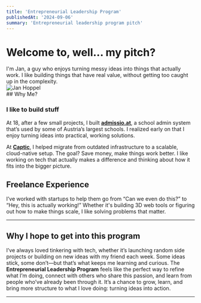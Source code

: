 ```yaml
---
title: 'Entrepreneurial Leadership Program'
publishedAt: '2024-09-06'
summary: 'Entrepreneurial leadership program pitch'
---
```



# Welcome to, well... my pitch?

<div className="flex flex-col md:flex-row items-center sm:items-start gap-6">
<div>
    I'm Jan, a guy who enjoys turning messy ideas into things that actually work. I like building things that have real value, without getting too caught up in the complexity.
  </div>
  <Image
    src="/jan.jpg"
    alt="Jan Hoppel"
    width={150}
    height={150}
    className="rounded-full border-1 shadow-md"
  />
  
</div>
## Why Me? 

### I like to build stuff
At 18, after a few small projects, I built [**admissio.at**](https://admissio.at), a school admin system that’s used by some of Austria’s largest schools. I realized early on that I enjoy turning ideas into practical, working solutions.

At [**Captic**](https://captic.io), I helped migrate from outdated infrastructure to a scalable, cloud-native setup. The goal? Save money, make things work better. I like working on tech that actually makes a difference and thinking about how it fits into the bigger picture.

## Freelance Experience
I’ve worked with startups to help them go from “Can we even do this?” to “Hey, this is actually working!” Whether it's building 3D web tools or figuring out how to make things scale, I like solving problems that matter.

---

## Why I hope to get into this program

I’ve always loved tinkering with tech, whether it’s launching random side projects or building on new ideas with my friend each week. Some ideas stick, some don’t—but that’s what keeps me learning and curious. The **Entrepreneurial Leadership Program** feels like the perfect way to refine what I’m doing, connect with others who share this passion, and learn from people who’ve already been through it. It’s a chance to grow, learn, and bring more structure to what I love doing: turning ideas into action.

---